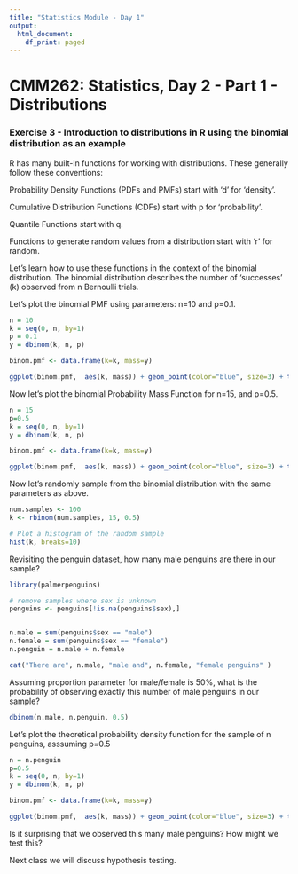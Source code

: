 ```yaml
---
title: "Statistics Module - Day 1"
output:
  html_document:
    df_print: paged
---
```


# CMM262: Statistics, Day 2 - Part 1 - Distributions 

### Exercise 3 - Introduction to distributions in R using the binomial distribution as an example

R has many built-in functions for working with distributions. These generally follow these conventions:

Probability Density Functions (PDFs and PMFs) start with 'd' for 'density'.

Cumulative Distribution Functions (CDFs) start with p for 'probability'.

Quantile Functions start with q. 

Functions to generate random values from a distribution start with 'r' for random.

Let's learn how to use these functions in the context of the binomial distribution. The binomial distribution describes the number of 'successes' (k) observed from n Bernoulli trials.


Let's plot the binomial PMF using parameters: n=10 and p=0.1.

```r
n = 10
k = seq(0, n, by=1)
p = 0.1
y = dbinom(k, n, p)

binom.pmf <- data.frame(k=k, mass=y)

ggplot(binom.pmf,  aes(k, mass)) + geom_point(color="blue", size=3) + theme_bw(base_size=22)
```
Now let's plot the binomial Probability Mass Function for n=15, and p=0.5.

```r
n = 15
p=0.5
k = seq(0, n, by=1)
y = dbinom(k, n, p)

binom.pmf <- data.frame(k=k, mass=y)

ggplot(binom.pmf,  aes(k, mass)) + geom_point(color="blue", size=3) + theme_bw(base_size=22)
```

Now let's randomly sample from the binomial distribution with the same parameters as above.

```r
num.samples <- 100
k <- rbinom(num.samples, 15, 0.5)

# Plot a histogram of the random sample
hist(k, breaks=10)
```



Revisiting the penguin dataset, how many male penguins are there in our sample?

```r
library(palmerpenguins)

# remove samples where sex is unknown
penguins <- penguins[!is.na(penguins$sex),]


n.male = sum(penguins$sex == "male")
n.female = sum(penguins$sex == "female")
n.penguin = n.male + n.female

cat("There are", n.male, "male and", n.female, "female penguins" )
```

Assuming proportion parameter for male/female is 50%, what is the probability of observing exactly this number of male penguins in our sample?

```r
dbinom(n.male, n.penguin, 0.5)
```


Let's plot the theoretical probability density function for the sample of n penguins, asssuming p=0.5

```r
n = n.penguin
p=0.5
k = seq(0, n, by=1)
y = dbinom(k, n, p)

binom.pmf <- data.frame(k=k, mass=y)

ggplot(binom.pmf,  aes(k, mass)) + geom_point(color="blue", size=3) + theme_bw(base_size=22)
```

Is it surprising that we observed this many male penguins? How might we test this? 

Next class we will discuss hypothesis testing.
